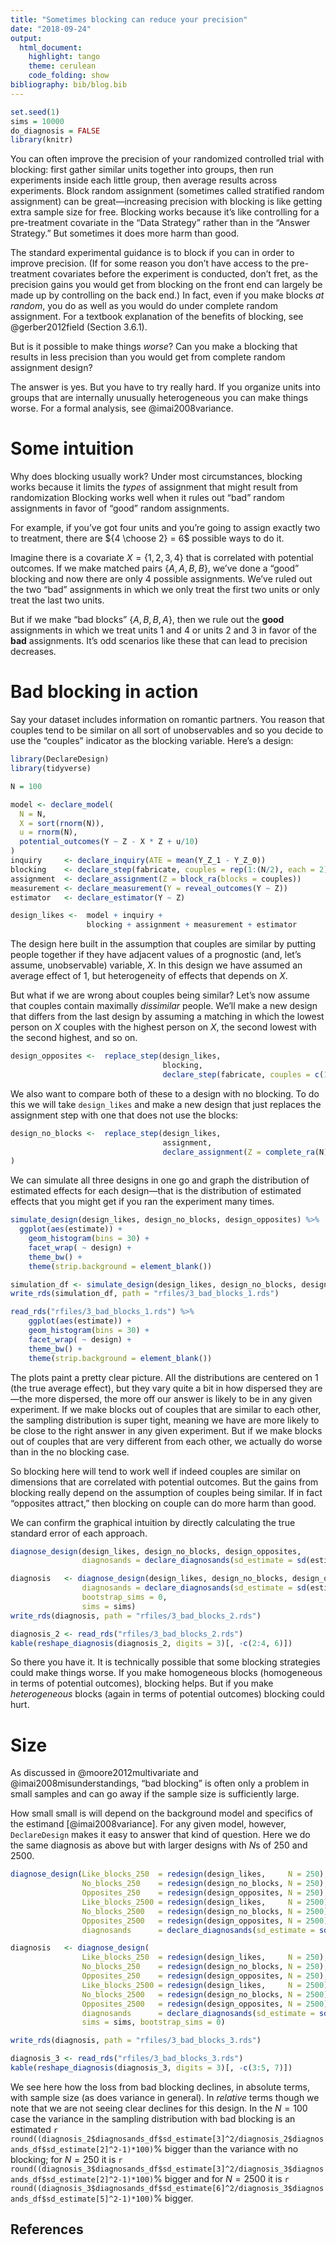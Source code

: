 ```yaml
---
title: "Sometimes blocking can reduce your precision"
date: "2018-09-24"
output:
  html_document:
    highlight: tango
    theme: cerulean
    code_folding: show
bibliography: bib/blog.bib
---
```


```r
set.seed(1)
sims = 10000
do_diagnosis = FALSE
library(knitr)
```

You can often improve the precision of your randomized controlled trial with blocking: first gather similar units together into groups, then run experiments inside each little group, then average results across experiments. Block random assignment (sometimes called stratified random assignment) can be great---increasing precision with blocking is like getting extra sample size for free. Blocking works because it's like controlling for a pre-treatment covariate in the "Data Strategy" rather than in the "Answer Strategy." But sometimes it does more harm than good.

The standard experimental guidance is to block if you can in order to improve precision. (If for some reason you don't have access to the pre-treatment covariates before the experiment is conducted, don't fret, as the precision gains you would get from blocking on the front end can largely be made up by controlling on the back end.) In fact, even if you make blocks *at random*, you do as well as you would do under complete random assignment. For a textbook explanation of the benefits of blocking, see @gerber2012field (Section 3.6.1).

But is it possible to make things *worse*? Can you make a blocking that results in less precision than you would get from complete random assignment design?

The answer is yes. But you have to try really hard. If you organize units into groups that are internally unusually heterogeneous you can make things worse. For a formal analysis, see @imai2008variance.

# Some intuition

Why does blocking usually work? Under most circumstances, blocking works because it limits the *types* of assignment that might result from randomization Blocking works well when it rules out "bad" random assignments in favor of "good" random assignments.

For example, if you've got four units and you're going to assign exactly two to treatment, there are ${4 \choose 2} = 6$ possible ways to do it.

Imagine there is a covariate $X = \{1, 2, 3, 4\}$ that is correlated with potential outcomes. If we make matched pairs $\{A, A, B, B\}$, we've done a "good" blocking and now there are only 4 possible assignments. We've ruled out the two "bad" assignments in which we only treat the first two units or only treat the last two units.

But if we make "bad blocks" $\{A, B, B, A\}$, then we rule out the **good** assignments in which we treat units 1 and 4 or units 2 and 3 in favor of the **bad** assignments. It's odd scenarios like these that can lead to precision decreases.

# Bad blocking in action

Say your dataset includes information on romantic partners. You reason that couples tend to be similar on all sort of unobservables and so you decide to use the "couples" indicator as the blocking variable. Here's a design:


```r
library(DeclareDesign)
library(tidyverse)

N = 100

model <- declare_model(
  N = N, 
  X = sort(rnorm(N)), 
  u = rnorm(N), 
  potential_outcomes(Y ~ Z - X * Z + u/10)
)
inquiry     <- declare_inquiry(ATE = mean(Y_Z_1 - Y_Z_0))
blocking    <- declare_step(fabricate, couples = rep(1:(N/2), each = 2))
assignment  <- declare_assignment(Z = block_ra(blocks = couples))
measurement <- declare_measurement(Y = reveal_outcomes(Y ~ Z))
estimator   <- declare_estimator(Y ~ Z)

design_likes <-  model + inquiry +
                 blocking + assignment + measurement + estimator
```


The design here built in the assumption that couples are similar by putting people together if they have adjacent values of a prognostic (and, let's assume, unobservable) variable, $X$. In this design we have assumed an average effect of 1, but heterogeneity of effects that depends on $X$.

But what if we are wrong about couples being similar? Let's now assume that couples contain maximally *dissimilar* people. We'll make a new design that differs from the last design by assuming a matching in which the lowest person on $X$ couples with the highest person on $X$, the second lowest with the second highest, and so on.

```r
design_opposites <-  replace_step(design_likes,
                                  blocking,
                                  declare_step(fabricate, couples = c(1:(N/2), (N/2):1)))
```

We also want to compare both of these to a design with no blocking. To do this we will take `design_likes` and make a new design that just replaces the assignment step with one that does not use the blocks:


```r
design_no_blocks <-  replace_step(design_likes,
                                  assignment,
                                  declare_assignment(Z = complete_ra(N))
)
```

We can simulate all three designs in one go and graph the distribution of estimated effects for each design---that is the distribution of estimated effects that you might get if you ran the experiment many times.


```r
simulate_design(design_likes, design_no_blocks, design_opposites) %>%
  ggplot(aes(estimate)) +
    geom_histogram(bins = 30) +
    facet_wrap( ~ design) +
    theme_bw() +
    theme(strip.background = element_blank())
```

```r
simulation_df <- simulate_design(design_likes, design_no_blocks, design_opposites, sims = sims)
write_rds(simulation_df, path = "rfiles/3_bad_blocks_1.rds")
```


```r
read_rds("rfiles/3_bad_blocks_1.rds") %>%
    ggplot(aes(estimate)) +
    geom_histogram(bins = 30) +
    facet_wrap( ~ design) +
    theme_bw() +
    theme(strip.background = element_blank())
```

The plots paint a pretty clear picture. All the distributions are centered on 1 (the true average effect), but they vary quite a bit in how dispersed they are---the more dispersed, the more off our answer is likely to be in any given experiment. If we make blocks out of couples that are similar to each other, the sampling distribution is super tight, meaning we have are more likely to be close to the right answer in any given experiment. But if we make blocks out of couples that are very different from each other, we actually do worse than in the no blocking case.

So blocking here will tend to work well if indeed couples are similar on dimensions that are  correlated with potential outcomes. But the gains from blocking really depend on the assumption of couples being similar. If in fact "opposites attract," then blocking on couple can do more harm than good.

We can confirm the graphical intuition by directly calculating the true standard error of each approach.

```r
diagnose_design(design_likes, design_no_blocks, design_opposites,
                diagnosands = declare_diagnosands(sd_estimate = sd(estimate)))
```

```r
diagnosis   <- diagnose_design(design_likes, design_no_blocks, design_opposites,
                diagnosands = declare_diagnosands(sd_estimate = sd(estimate)),
                bootstrap_sims = 0,
                sims = sims)
write_rds(diagnosis, path = "rfiles/3_bad_blocks_2.rds")
```


```r
diagnosis_2 <- read_rds("rfiles/3_bad_blocks_2.rds")
kable(reshape_diagnosis(diagnosis_2, digits = 3)[, -c(2:4, 6)])
```

So there you have it. It is technically possible that some blocking strategies could make things worse. If you make homogeneous blocks (homogeneous in terms of potential outcomes), blocking helps. But if you make *heterogeneous* blocks (again in terms of potential outcomes) blocking could hurt.

# Size

As discussed in @moore2012multivariate and @imai2008misunderstandings, "bad blocking" is often only a problem in small samples and can go away if the sample size is sufficiently large.

How small small is will depend on the background model and specifics of the estimand [@imai2008variance]. For any given model, however, `DeclareDesign` makes it easy to answer that kind of question. Here we do the same diagnosis as above but with larger designs with $N$s of 250 and 2500.

```r
diagnose_design(Like_blocks_250  = redesign(design_likes,     N = 250),
                No_blocks_250    = redesign(design_no_blocks, N = 250),
                Opposites_250    = redesign(design_opposites, N = 250),
                Like_blocks_2500 = redesign(design_likes,     N = 2500),
                No_blocks_2500   = redesign(design_no_blocks, N = 2500),
                Opposites_2500   = redesign(design_opposites, N = 2500),
                diagnosands      = declare_diagnosands(sd_estimate = sd(estimate))
```


```r
diagnosis   <- diagnose_design(
                Like_blocks_250  = redesign(design_likes,     N = 250),
                No_blocks_250    = redesign(design_no_blocks, N = 250),
                Opposites_250    = redesign(design_opposites, N = 250),
                Like_blocks_2500 = redesign(design_likes,     N = 2500),
                No_blocks_2500   = redesign(design_no_blocks, N = 2500),
                Opposites_2500   = redesign(design_opposites, N = 2500),
                diagnosands      = declare_diagnosands(sd_estimate = sd(estimate)),
                sims = sims, bootstrap_sims = 0)

write_rds(diagnosis, path = "rfiles/3_bad_blocks_3.rds")
```


```r
diagnosis_3 <- read_rds("rfiles/3_bad_blocks_3.rds")
kable(reshape_diagnosis(diagnosis_3, digits = 3)[, -c(3:5, 7)])
```

We see here how the loss from bad blocking declines, in absolute terms, with sample size (as does variance in general). In *relative* terms though we note that we are not seeing clear declines for this design. In the $N = 100$ case the variance in the sampling distribution with bad blocking is an estimated `r round((diagnosis_2$diagnosands_df$sd_estimate[3]^2/diagnosis_2$diagnosands_df$sd_estimate[2]^2-1)*100)`%  bigger than the variance with no blocking; for $N = 250$ it is `r round((diagnosis_3$diagnosands_df$sd_estimate[3]^2/diagnosis_3$diagnosands_df$sd_estimate[2]^2-1)*100)`% bigger and for $N = 2500$ it is `r round((diagnosis_3$diagnosands_df$sd_estimate[6]^2/diagnosis_3$diagnosands_df$sd_estimate[5]^2-1)*100)`% bigger.


## References
